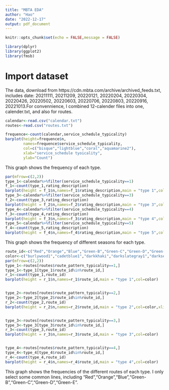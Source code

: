 ```yaml
---
title: "MBTA EDA"
author: "Hao"
date: "2022-12-17"
output: pdf_document
---
```


```r
knitr::opts_chunk$set(echo = FALSE,message = FALSE)
```
```r
library(dplyr)
library(ggplot2)
library(fmsb)
```


# Import dataset

The data, download from https://cdn.mbta.com/archive/archived_feeds.txt, includes date: 20211111, 20211209, 20220121, 20220204, 20220304, 20220426, 20220502, 20220603, 20220706, 20220803, 20220916, 20221013.For convennience, I combined 12-calender files into one, calender.txt, and also for routes.
```r
calendar<-read.csv("calendar.txt")
routes<-read.csv("routes.txt")
```

```r
frequence<-count(calendar,service_schedule_typicality)
barplot(height=frequence$n,
        names=frequence$service_schedule_typicality,
        col=c("bisque","lightblue","coral","aquamarine2"),
        xlab="service_schedule tyoicality",
        ylab="Count")
```
This graph shows the frequency of each type.


```r
par(mfrow=c(2,2))
type_1<-calendar%>%filter(service_schedule_typicality==1)
f_1<-count(type_1,rating_description)
barplot(height = f_1$n,names=f_1$rating_description,main = "type 1",col=c("bisque","lightblue","coral","aquamarine2"))
type_3<-calendar%>%filter(service_schedule_typicality==3)
f_2<-count(type_3,rating_description)
barplot(height = f_2$n,names=f_2$rating_description,main = "type 3",col=c("bisque","lightblue","coral","aquamarine2"))
type_4<-calendar%>%filter(service_schedule_typicality==4)
f_3<-count(type_4,rating_description)
barplot(height = f_3$n,names=f_3$rating_description,main = "type 4",col=c("bisque","lightblue","coral","aquamarine2"))
type_5<-calendar%>%filter(service_schedule_typicality==5)
f_4<-count(type_5,rating_description)
barplot(height = f_4$n,names=f_4$rating_description,main = "type 5",col=c("bisque","lightblue","coral","aquamarine2"))
```
This graph shows the frequency of different seasons for each type.

```r
route_id<-c("Red","Orange","Blue","Green-B","Green-C","Green-D","Green-E")
color<-c("burlywood1","cadetblue1","darkkhaki","darkslategray1","darkseagreen4","darkolivegreen1")
par(mfrow=c(2,2))
type_1<-routes[routes$route_pattern_typicality==1,]
type_1<-type_1[type_1$route_id%in%route_id,]
r_1<-count(type_1,route_id)
barplot(height = r_1$n,names=r_1$route_id,main = "type 1",col=color)


type_2<-routes[routes$route_pattern_typicality==2,]
type_2<-type_2[type_2$route_id%in%route_id,]
r_2<-count(type_2,route_id)
barplot(height = r_2$n,names=r_2$route_id,main = "type 2",col=color,xlim = c(0,50),ylim=c(0,50))


type_3<-routes[routes$route_pattern_typicality==3,]
type_3<-type_3[type_3$route_id%in%route_id,]
r_3<-count(type_3,route_id)
barplot(height = r_3$n,names=r_3$route_id,main = "type 3",col=color)


type_4<-routes[routes$route_pattern_typicality==4,]
type_4<-type_4[type_4$route_id%in%route_id,]
r_4<-count(type_4,route_id)
barplot(height = r_4$n,names=r_4$route_id,main = "type 4",col=color)
```
This graph shows the frequencies of the different routes of each type. I only select some common lines, including "Red","Orange","Blue","Green-B","Green-C","Green-D","Green-E".



